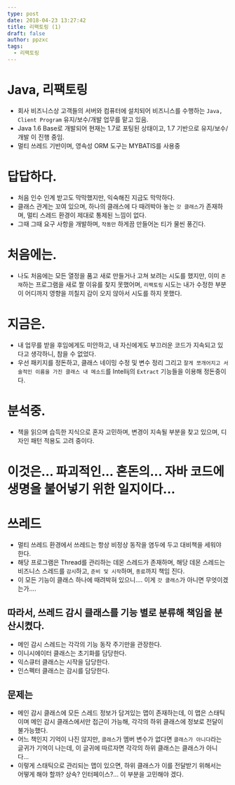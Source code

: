 ```yaml
---
type: post
date: 2018-04-23 13:27:42
title: 리팩토링 (1)
draft: false
author: ppzxc
tags:
  - 리팩토링
---
```


# Java, 리팩토링

- 회사 비즈니스상 고객들의 서버와 컴퓨터에 설치되어 비즈니스를 수행하는 `Java, Client Program` 유지/보수/개발 업무를 맡고 있음.
- Java 1.6 Base로 개발되어 현재는 1.7로 포팅된 상태이고, 1.7 기반으로 유지/보수/개발 이 진행 중임.
- 멀티 쓰레드 기반이며, 영속성 ORM 도구는 MYBATIS를 사용중

# 답답하다.

- 처음 인수 인계 받고도 막막했지만, 익숙해진 지금도 막막하다.
- 클래스 관계는 꼬여 있으며, 하나의 클래스에 다 때려박아 놓는 `갓 클래스`가 존재하며, 멀티 스레드 환경이 제대로 통제된 느낌이 없다.
- 그때 그때 요구 사항을 개발하며, `작동만` 하게끔 만들어논 티가 물씬 풍긴다.

# 처음에는.

- 나도 처음에는 모든 열정을 품고 새로 만들거나 고쳐 보려는 시도를 했지만, 이미 `존재`하는 프로그램을 새로 짤 이유를 찾지 못했어며, `리팩토링` 시도는 내가 수정한 부분이 어디까지 영향을 끼칠지 감이 오지 않아서 시도를 하지 못했다.

# 지금은.

- 내 업무를 받을 후임에게도 미안하고, 내 자신에게도 부끄러운 코드가 지속되고 있다고 생각하니, 참을 수 없었다.
- 우선 패키지를 정돈하고, 클래스 네이밍 수정 및 변수 정리 그리고 `잘게 쪼개어지고 서술적인 이름을 가진 클래스 내 메소드`를 Intellij의 `Extract` 기능들을 이용해 정돈중이다.

# 분석중.

- 책을 읽으며 습득한 지식으로 혼자 고민하며, 변경이 지속될 부분을 찾고 있으며, 디자인 패턴 적용도 고려 중이다.

# 이것은... 파괴적인... 혼돈의... 자바 코드에 생명을 불어넣기 위한 일지이다...

# 쓰레드

- 멀티 쓰레드 환경에서 쓰레드는 항상 비정상 동작을 염두에 두고 대비책을 세워야 한다.
- 해당 프로그램은 Thread를 관리하는 데몬 스레드가 존재하며, 해당 데몬 스레드는 비즈니스 스레드를 `감시`하고, `준비 및 시작`하며, `종료`까지 책임 진다.
- 이 모든 기능이 클래스 하나에 때려박혀 있으니.... 이게 `갓 클래스`가 아니면 무엇이겠는가....

## 따라서, 쓰레드 감시 클래스를 기능 별로 분류해 책임을 분산시켰다.

- 메인 감시 스레드는 각각의 기능 동작 주기만을 관장한다.
- 이니시에이터 클래스는 초기화를 담당한다.
- 익스큐터 클래스는 시작을 담당한다.
- 인스펙터 클래스는 감시를 담당한다.

## 문제는

- 메인 감시 클래스에 모든 스레드 정보가 담겨있는 맵이 존재하는데, 이 맵은 스태틱이며 메인 감시 클래스에서만 접근이 가능해, 각각의 하위 클래스에 정보로 전달이 불가능했다.
- 어느 책인지 기억이 나진 않지만, `클래스`가 멤버 변수가 없다면 `클래스가 아니다`라는 글귀가 기억이 나는데, 이 글귀에 따르자면 각각의 하위 클래스는 클래스가 아니다...
- 이렇게 스태틱으로 관리되는 맵이 있으면, 하위 클래스가 이를 전달받기 위해서는 어떻게 해야 할까? 상속? 인터페이스?... 이 부분을 고민해야 겠다.
